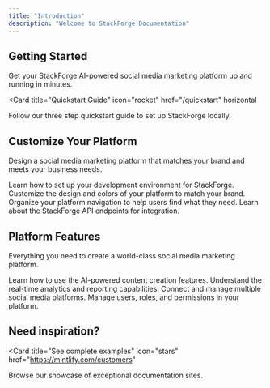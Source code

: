 ```yaml
---
title: "Introduction"
description: "Welcome to StackForge Documentation"
---
```


## Getting Started

Get your StackForge AI-powered social media marketing platform up and running in minutes.

<Card
  title="Quickstart Guide"
  icon="rocket"
  href="/quickstart"
  horizontal
>
  Follow our three step quickstart guide to set up StackForge locally.
</Card>

## Customize Your Platform

Design a social media marketing platform that matches your brand and meets your business needs.

<Columns cols={2}>
  <Card
    title="Development Setup"
    icon="rectangle-terminal"
    href="/development"
  >
    Learn how to set up your development environment for StackForge.
  </Card>
  <Card
    title="Customize Your Site"
    icon="palette"
    href="/essentials/settings"
  >
    Customize the design and colors of your platform to match your brand.
  </Card>
    <Card
    title="Navigation Setup"
    icon="map"
    href="/essentials/navigation"
  >
    Organize your platform navigation to help users find what they need.
  </Card>
  <Card
    title="API Documentation"
    icon="terminal"
    href="/api-reference/introduction"
  >
    Learn about the StackForge API endpoints for integration.
  </Card>
</Columns>

## Platform Features

Everything you need to create a world-class social media marketing platform.

<Columns cols={2}>
  <Card
    title="AI Content Generation"
    icon="robot"
    href="/essentials/markdown"
  >
    Learn how to use the AI-powered content creation features.
  </Card>
  <Card
    title="Analytics Dashboard"
    icon="chart-line"
    href="/essentials/code"
  >
    Understand the real-time analytics and reporting capabilities.
  </Card>
  <Card
    title="Social Media Integration"
    icon="hashtag"
    href="/essentials/images"
  >
    Connect and manage multiple social media platforms.
  </Card>
  <Card
    title="User Management"
    icon="users"
    href="/essentials/reusable-snippets"
  >
    Manage users, roles, and permissions in your platform.
  </Card>
</Columns>

## Need inspiration?

<Card
  title="See complete examples"
  icon="stars"
  href="https://mintlify.com/customers"
>
  Browse our showcase of exceptional documentation sites.
</Card>